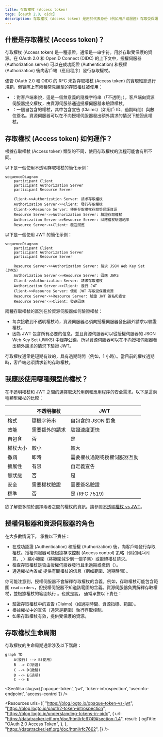 ```yaml
---
title: 存取權杖 (Access token)
tags: [oauth 2.0, oidc]
description: 存取權杖 (Access token) 是用於代表身份（例如用戶或服務）存取受保護資源的憑證。它是一種承載權杖，根據權杖的範圍（許可權）授予資源存取權限。
---
```


## 什麼是存取權杖 (Access token)？

存取權杖 (Access token) 是一種憑證，通常是一串字符，用於存取受保護的資源。在 OAuth 2.0 和 OpenID Connect (OIDC) 的上下文中，<Ref slug="authorization-server">授權伺服器 (Authorization server)</Ref> 可以在成功認證 (Authentication) 和授權 (Authorization) 後向客戶端（應用程序）發行存取權杖。

儘管 OAuth 2.0 和 OIDC 的 RFC 未對存取權杖 (Access token) 的實現細節進行規範，但實際上有兩種常見類型的存取權杖被使用：

- <Ref slug="opaque-token" />：對客戶端來說，這是一個無意義的隨機字符串（「不透明」）。客戶端向資源伺服器提交權杖，由資源伺服器通過授權伺服器來驗證權杖。
- <Ref slug="jwt" />：一個自包含的權杖，其中包含<Ref slug="claim">宣告 (Claims)</Ref>（如用戶 ID、過期時間）與數位簽名。資源伺服器可以在不向授權伺服器發出額外請求的情況下驗證此權杖。

## 存取權杖 (Access token) 如何運作？

根據存取權杖 (Access token) 類型的不同，使用存取權杖的流程可能會有所不同。

以下是一個使用不透明存取權杖的簡化示例：

```mermaid
sequenceDiagram
    participant Client
    participant Authorization Server
    participant Resource Server

    Client->>Authorization Server: 請求存取權杖
    Authorization Server->>Client: 發行存取權杖
    Client->>Resource Server: 使用存取權杖存取受保護資源
    Resource Server->>Authorization Server: 驗證存取權杖
    Authorization Server->>Resource Server: 回應權杖驗證結果
    Resource Server->>Client: 發送回應
```

以下是一個使用 JWT 的簡化示例：

```mermaid
sequenceDiagram
    participant Client
    participant Authorization Server
    participant Resource Server

    Resource Server->>Authorization Server: 請求 JSON Web Key Set (JWKS)
    Authorization Server->>Resource Server: 回應 JWKS
    Client->>Authorization Server: 請求存取權杖
    Authorization Server->>Client: 發行 JWT
    Client->>Resource Server: 使用 JWT 存取受保護資源
    Resource Server->>Resource Server: 驗證 JWT 簽名和宣告
    Resource Server->>Client: 發送回應
```

兩種存取權杖的區別在於資源伺服器如何驗證權杖：

- 每次接收到不透明權杖時，資源伺服器必須向授權伺服器發出額外請求以驗證權杖。
- 因為 JWT 包含所有必要的信息，並且資源伺服器可以從授權伺服器的 JSON Web Key Set (JWKS) 中緩存公鑰，所以資源伺服器可以在不向授權伺服器發出額外請求的情況下驗證 JWT。

存取權杖通常是短期有效的，具有過期時間（例如，1 小時）。當目前的權杖過期時，客戶端必須請求新的存取權杖。

## 我應該使用哪種類型的權杖？

在不透明權杖和 JWT 之間的選擇取決於用例和應用程序的安全需求。以下是這兩種類型權杖的比較：

|                | 不透明權杖                     | JWT                                                           |
|----------------|--------------------------------|---------------------------------------------------------------|
| 格式           | 隨機字符串                     | 自包含的 JSON 對象                                            |
| 效能           | 需要額外的請求                  | 驗證速度更快                                                  |
| 自包含         | 否                             | 是                                                            |
| 權杖大小       | 較小                            | 較大                                                           |
| 撤銷            | 即時                            | 需要權杖過期或授權伺服器互動                                   |
| 擴展性          | 有限                            | 自定義宣告                                                    |
| 無狀態          | 否                             | 是                                                            |
| 安全            | 需要權杖驗證                   | 需要簽名驗證                                                  |
| 標準            | 否                             | 是 (RFC 7519)                                                 |

欲了解更多關於選擇兩者之間的權杖的資訊，請參閱[不透明權杖 vs JWT](https://blog.logto.io/opaque-token-vs-jwt)。

## 授權伺服器和資源伺服器的角色

在大多數情況下，<Ref slug="authorization-server" /> 承擔以下責任：

- 在成功認證 (Authentication) 和授權 (Authorization) 後，向客戶端發行存取權杖。授權伺服器可能根據存取控制 (Access control) 策略（例如用戶同意，<Ref slug="rbac" />, <Ref slug="abac" />）縮小範圍（將範圍減少到一個子集）或拒絕權杖請求。
- 檢查存取權杖是否由授權伺服器發行且未過期或撤銷（<Ref slug="token-introspection" />）。
- 通過權杖內省或 <Ref slug="userinfo-endpoint" /> 提供有關權杖的信息（例如範圍、過期時間）。

你可能注意到，授權伺服器不會解釋存取權杖的含義。例如，存取權杖可能包含範圍 `read:orders`，但授權伺服器不知道該範圍的含義。資源伺服器負責解釋存取權杖，並根據權杖的範圍執行 <Ref slug="access-control" />。也就是說，<Ref slug="resource-server" /> 通常承擔以下責任：

- 驗證存取權杖中的<Ref slug="claim">宣告 (Claims)</Ref>（如過期時間、資源指標、範圍）。
- 根據權杖中的宣告（通常是範圍）執行存取控制。
- 如果存取權杖有效，提供受保護的資源。

## 存取權杖生命周期

存取權杖的生命周期通常涉及以下階段：

```mermaid
graph TD
    A(發行) --> B(使用)
    B --> C(驗證)
    C --> D(撤銷)
    D --> E(過期)
    C --> E
```

<SeeAlso slugs={['opaque-token', 'jwt', 'token-introspection', 'userinfo-endpoint', 'access-control']} />

<Resources
  urls={[
    "https://blog.logto.io/opaque-token-vs-jwt",
    "https://blog.logto.io/oauth2-token-introspection",
    "https://blog.logto.io/understanding-tokens-in-oidc",
    {
      url: "https://datatracker.ietf.org/doc/html/rfc6749#section-1.4",
      result: {
        ogTitle: "OAuth 2.0 Access Token",
      },
    },
    "https://datatracker.ietf.org/doc/html/rfc7662",
  ]}
/>